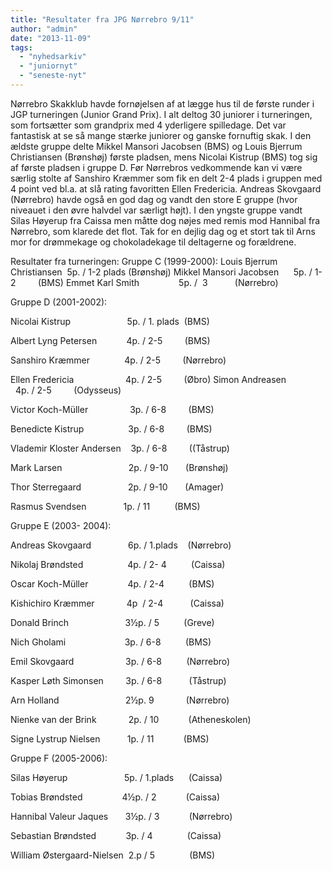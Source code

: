 ```yaml
---
title: "Resultater fra JPG Nørrebro 9/11"
author: "admin"
date: "2013-11-09"
tags: 
  - "nyhedsarkiv"
  - "juniornyt"
  - "seneste-nyt"
---
```


Nørrebro Skakklub havde fornøjelsen af at lægge hus til de første runder i JGP turneringen (Junior Grand Prix). I alt deltog 30 juniorer i turneringen, som fortsætter som grandprix med 4 yderligere spilledage. Det var fantastisk at se så mange stærke juniorer og ganske fornuftig skak. I den ældste gruppe delte Mikkel Mansori Jacobsen (BMS) og Louis Bjerrum Christiansen (Brønshøj) første pladsen, mens Nicolai Kistrup (BMS) tog sig af første pladsen i gruppe D. Før Nørrebros vedkommende kan vi være særlig stolte af Sanshiro Kræmmer som fik en delt 2-4 plads i gruppen med 4 point ved bl.a. at slå rating favoritten Ellen Fredericia. Andreas Skovgaard (Nørrebro) havde også en god dag og vandt den store E gruppe (hvor niveauet i den øvre halvdel var særligt højt). I den yngste gruppe vandt Silas Høyerup fra Caissa men måtte dog nøjes med remis mod Hannibal fra Nørrebro, som klarede det flot. Tak for en dejlig dag og et stort tak til Arns mor for drømmekage og chokoladekage til deltagerne og forældrene.

Resultater fra turneringen: Gruppe C (1999-2000): Louis Bjerrum Christiansen  5p. / 1-2 plads (Brønshøj) Mikkel Mansori Jacobsen      5p. / 1-2         (BMS) Emmet Karl Smith                5p. /  3           (Nørrebro)

Gruppe D (2001-2002):

Nicolai Kistrup                       5p. / 1. plads  (BMS)

Albert Lyng Petersen            4p. / 2-5         (BMS)

Sanshiro Kræmmer              4p. / 2-5         (Nørrebro)

Ellen Fredericia                     4p. / 2-5         (Øbro) Simon Andreasen                 4p. / 2-5         (Odysseus)

Victor Koch-Müller                 3p. / 6-8         (BMS)

Benedicte Kistrup                  3p. / 6-8         (BMS)

Vlademir Kloster Andersen    3p. / 6-8         ((Tåstrup)

Mark Larsen                           2p. / 9-10       (Brønshøj)

Thor Sterregaard                   2p. / 9-10       (Amager)

Rasmus Svendsen               1p. / 11          (BMS)

Gruppe E (2003- 2004):

Andreas Skovgaard               6p. / 1.plads    (Nørrebro)

Nikolaj Brøndsted                  4p. / 2- 4          (Caissa)

Oscar Koch-Müller                4p. / 2-4          (BMS)

Kishichiro Kræmmer             4p  / 2-4           (Caissa)

Donald Brinch                       3½p. / 5          (Greve)

Nich Gholami                        3p. / 6-8          (BMS)

Emil Skovgaard                     3p. / 6-8          (Nørrebro)

Kasper Løth Simonsen         3p. / 6-8           (Tåstrup)

Arn Holland                           2½p. 9             (Nørrebro)

Nienke van der Brink             2p. / 10            (Atheneskolen)

Signe Lystrup Nielsen           1p. / 11            (BMS)

Gruppe F (2005-2006):

Silas Høyerup                       5p. / 1.plads      (Caissa)

Tobias Brøndsted                4½p. / 2            (Caissa)

Hannibal Valeur Jaques       3½p. / 3            (Nørrebro)

Sebastian Brøndsted            3p. / 4              (Caissa)

William Østergaard-Nielsen  2.p / 5              (BMS)
